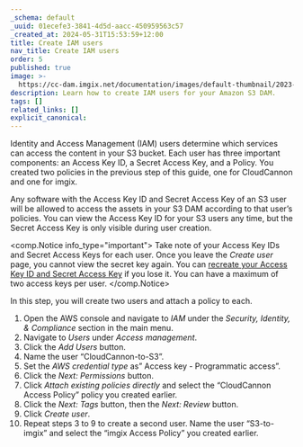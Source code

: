 ```yaml
---
_schema: default
_uuid: 01ecefe3-3841-4d5d-aacc-450959563c57
_created_at: 2024-05-31T15:53:59+12:00
title: Create IAM users
nav_title: Create IAM users
order: 5
published: true
image: >-
  https://cc-dam.imgix.net/documentation/images/default-thumbnail/2023-Q4/CloudCannon-Documentation-Thumbnail.png
description: Learn how to create IAM users for your Amazon S3 DAM.
tags: []
related_links: []
explicit_canonical:
---
```

Identity and Access Management (IAM) users determine which services can access the content in your S3 bucket. Each user has three important components: an Access Key ID, a Secret Access Key, and a Policy. You created two policies in the previous step of this guide, one for CloudCannon and one for imgix.

Any software with the Access Key ID and Secret Access Key of an S3 user will be allowed to access the assets in your S3 DAM according to that user’s policies. You can view the Access Key ID for your S3 users any time, but the Secret Access Key is only visible during user creation.

<comp.Notice info_type="important">
  Take note of your Access Key IDs and Secret Access Keys for each user. Once you leave the *Create user* page, you cannot view the secret key again. You can [recreate your Access Key ID and Secret Access Key](https://docs.aws.amazon.com/IAM/latest/UserGuide/id_credentials_access-keys_retrieve.html) if you lose it. You can have a maximum of two access keys per user.
</comp.Notice>

In this step, you will create two users and attach a policy to each.

1. Open the AWS console and navigate to *IAM* under the *Security, Identity, & Compliance* section in the main menu.
2. Navigate to *Users* under *Access management*.
3. Click the *Add Users* button.
4. Name the user “CloudCannon-to-S3”.
5. Set the *AWS credential type* as” Access key - Programmatic access”.
6. Click the *Next: Permissions* button.
7. Click *Attach existing policies directly* and select the “CloudCannon Access Policy” policy you created earlier.
8. Click the *Next: Tags* button, then the *Next: Review* button.
9. Click *Create user*.
10. Repeat steps 3 to 9 to create a second user. Name the user “S3-to-imgix” and select the “imgix Access Policy” you created earlier.